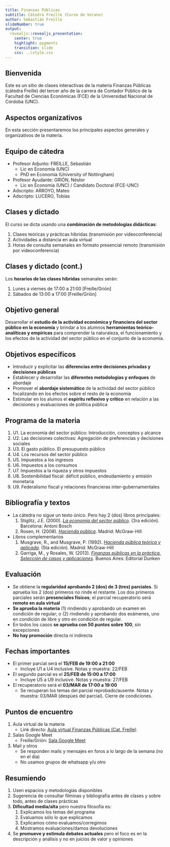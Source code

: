 ```yaml
---
title: Finanzas Públicas
subtitle: Cátedra Freille (Curso de Verano)
author: Sebastián Freille
slideNumber: true
output:
  revealjs::revealjs_presentation:
    center: true
    highlight: pygments
    transition: slide
    css: ..\style.css
---     
```



## Bienvenida 

Este es un sitio de clases interactivas de la materia Finanzas Públicas (cátedra Freille) del tercer año de la carrera de Contador Público de la Facultad de Ciencias Económicas (FCE) de la Universidad Nacional de Córdoba (UNC).

## Aspectos organizativos

En esta sección presentaremos los principales aspectos generales y organizativos de la materia. 

## Equipo de cátedra

* Profesor Adjunto: FREILLE, Sebastián
  * Lic en Economía (UNC)
  * PhD en Economía (University of Nottingham)
- Profesor Ayudante: GRIÓN, Néstor
    - Lic en Economía (UNC) / Candidato Doctoral (FCE-UNC)
- Adscripto: ARROYO, Mateo
- Adscripto: LUCERO, Tobías

## Clases y dictado

El curso se dicta usando una **combinación de metodologías didácticas**:

1. Clases teóricas y prácticas híbridas (transmisión por videoconferencia)
2. Actividades a distancia en aula virtual
3. Horas de consulta semanales en formato presencial remoto (transmisión por videoconferencia)

## Clases y dictado (cont.)

Los **horarios de las clases híbridas** semanales serán:

1. Lunes a viernes de 17:00 a 21:00 [Freille/Grión]
2. Sábados de 13:00 a 17:00 [Freille/Grión]

## Objetivo general

Desarrollar el **estudio de la actividad económica y financiera del sector público en la economía** y brindar a los alumnos **herramientas teórico-analíticas y empíricas** para comprender la naturaleza, el funcionamiento y los efectos de la actividad del sector público en el conjunto de la economía.

## Objetivos específicos

- Introducir y explicitar las **diferencias entre decisiones privadas y decisiones públicas**
- Establecer y desarrollar las **diferentes metodologías y enfoques** de abordaje
- Promover el **abordaje sistemático** de la actividad del sector público focalizando en los efectos sobre el resto de la economia
- Estimular en los alumos el **espíritu reflexivo y crítico** en relación a las decisiones y evaluaciones de política pública

## Programa de la materia

1. U1. La economía del sector público: Introducción, conceptos y alcance
2. U2. Las decisiones colectivas: Agregación de preferencias y decisiones sociales
3. U3. El gasto público. El presupuesto público
4. U4. Los recursos del sector público
5. U5. Impuestos a los ingresos
6. U6. Impuestos a los consumos
7. U7. Impuestos a la riqueza y otros impuestos
8. U8. Sostenibilidad fiscal: déficit público, endeudamiento y emisión monetaria
9. U9. Federalismo fiscal y relaciones financieras inter-gubernamentales


## Bibliografía y textos

- La cátedra no sigue un texto único. Pero hay 2 (dos) libros principales:
    1. Stiglitz, J.E. (2000). [*La economía del sector público*](https://www.amazon.com/-/es/Joseph-Stiglitz/dp/8495348055). (3ra edición). Barcelona: Antoni Bosch
    2. Rosen, H. (2008). [*Hacienda pública*](https://www.amazon.com/-/es/Harvey-S-Rosen/dp/8448156625/). Madrid: McGraw-Hill
- Libros complementarios
    1. Musgrave, R., and Musgrave, P. (1992). [*Hacienda pública teórica y aplicada*](https://www.amazon.com/-/es/Richard-Musgrave/dp/8476157568/). (5ta edición). Madrid: McGraw-Hill
    2. Garriga, M., y Rosales, W. (2013). [*Finanzas públicas en la práctica. Selección de casos y aplicaciones*](http://sedici.unlp.edu.ar/bitstream/handle/10915/30300/Documento_completo__.pdf?sequence=3). Buenos Aires: Editorial Dunken

## Evaluación

- Se obtiene la **regularidad aprobando 2 (dos) de 3 (tres) parciales**. Si aprueba los 2 (dos) primeros no rinde el restante. Los dos primeros parciales serán **presenciales físicos**; el parcial recuperatorio será **remoto en aula virtual**
-  **Se aprueba la materia** (1) rindiendo y aprobando un examen en condición de regular; o (2) rindiendo y aprobando dos exámenes, uno en condición de libre y otro en condición de regular.
- En todos los casos **se aprueba con 50 puntos sobre 100**, sin excepciones
-  **No hay promoción** directa ni indirecta

## Fechas importantes

- El primer parcial será el **15/FEB de 19:00 a 21:00**
    - Incluye U1 a U4 inclusive. Notas y muestra: 22/FEB
- El segundo parcial es el **25/FEB de 15:00 a 17:00**
    - Incluye U5 a U9 inclusive. Notas y muestra: 27/FEB
- El recuperatorio será el **03/MAR de 17:00 a 19:00**
    - Se recuperan los temas del parcial reprobado/ausente. Notas y muestra: 03/MAR (despúes del parcial). Cierre de condiciones. 

## Puntos de encuentro

1. Aula virtual de la materia
    - Link directo: [Aula virtual Finanzas Públicas (Cat. Freille)](https://eco.aulavirtual.unc.edu.ar/course/view.php?id=176)
2. Salas Google Meet
    - Freille/Grión: [Sala Google Meet](https://meet.google.com/pny-rbue-qmi)
3. Mail y otros
    - Se responden mails y mensajes en foros a lo largo de la semana (no en el día)
    - No usamos grupos de whatsapp y/u otro

## Resumiendo

1. Usen espacios y metodologías disponibles
2. Sugerencia de consultar filminas y bibliografía antes de clases y sobre todo, antes de clases prácticas
3. **Dificultad media/alta** pero nuestra filosofía es:
    1. Explicamos los temas del programa 
    2. Evaluamos sólo lo que explicamos
    3. Explicamos cómo evaluamos/corregimos
    4. Mostramos evaluaciones/damos devoluciones
4. Se **promueve y estimula debates actuales** pero el foco es en la descripción y análisis y no en juicios de valor y opiniones

